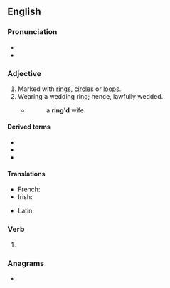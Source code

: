 ==English==

===Pronunciation===
* {{IPA|en|/ɹɪŋd/}}
* {{rhymes|en|ɪŋd}}

===Adjective===
{{en-adj|-}}

# Marked with [[ring]]s, [[circle]]s or [[loop]]s.
# Wearing a wedding ring; hence, lawfully wedded.
#* {{RQ:Tennyson Queen Mary}}
#*: a '''ring'd''' wife

====Derived terms====
* {{l|en|ringed seal}}
* {{l|en|ringed snake}}
* {{l|en|ringed worm}}

====Translations====
{{trans-top|marked with rings, circles, or loops}}
* French: {{t+|fr|annelé}}
* Irish: {{t|ga|fáinneach}}
{{trans-mid}}
* Latin: {{t|la|ānulātus}}
{{trans-bottom}}

===Verb===
{{head|en|verb form}}

# {{en-past of|ring}} {{qualifier|circled, enclosed}}

===Anagrams===
* {{anagrams|en|a=deginr|Ginder|Reding|dering|dinger|engird|girned|grinde|reding}}